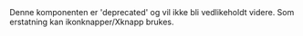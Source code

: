 
<Alertstripe type="advarsel">
    Denne komponenten er 'deprecated' og vil ikke bli vedlikeholdt videre. Som erstatning kan <Lenke href="/components/ikonknapper#xknapp">ikonknapper/Xknapp</Lenke> brukes.
</Alertstripe>